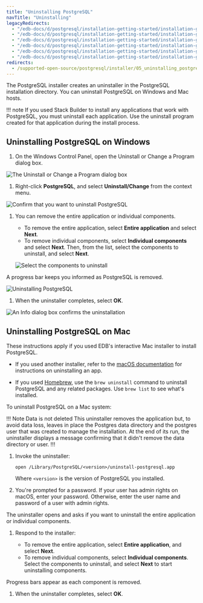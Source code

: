 ```yaml
---
title: "Uninstalling PostgreSQL"
navTitle: "Uninstalling"
legacyRedirects:
  - "/edb-docs/d/postgresql/installation-getting-started/installation-guide/13.0/uninstalling_postgresql.html"
  - "/edb-docs/d/postgresql/installation-getting-started/installation-guide-installers/11/PostgreSQL_Installation_Guide.1.10.html"
  - "/edb-docs/d/postgresql/installation-getting-started/installation-guide-installers/12/uninstalling_postgresql.html"
  - "/edb-docs/d/postgresql/installation-getting-started/installation-guide-installers/9.5/PostgreSQL_Installation_Guide.1.15.html"
  - "/edb-docs/d/postgresql/installation-getting-started/installation-guide-installers/9.6/PostgreSQL_Installation_Guide.1.14.html"
  - "/edb-docs/d/postgresql/installation-getting-started/installation-guide-installers/10/PostgreSQL_Installation_Guide.1.18.html"
redirects:
  - /supported-open-source/postgresql/installer/05_uninstalling_postgresql/
---
```


The PostgreSQL installer creates an uninstaller in the PostgreSQL installation directory. You can uninstall PostgreSQL on Windows and Mac hosts.

!!! note
    If you used Stack Builder to install any applications that work with PostgreSQL, you must uninstall each application. Use the uninstall program created for that application during the install process.

## Uninstalling PostgreSQL on Windows

1.  On the Windows Control Panel, open the Uninstall or Change a Program dialog box. 

![The Uninstall or Change a Program dialog box](/installing/images/change_program.png)

1. Right-click **PostgreSQL**, and select **Uninstall/Change** from the context menu.

![Confirm that you want to uninstall PostgreSQL](/installing/images/uninstalling_postgreSQL_comfirmation.png)

1.  You can remove the entire application or individual components.

    - To remove the entire application, select **Entire application** and select **Next**.
    - To remove individual components, select **Individual components** and select **Next**. Then, from the list, select the components to uninstall, and select **Next**.
    
    ![Select the components to uninstall](/installing/images/select_the_components_to_uninstall.png)

  A progress bar keeps you informed as PostgreSQL is removed.
  
  ![Uninstalling PostgreSQL](/installing/images/uninstalling_postgreSQL.png)

1.  When the uninstaller completes, select **OK**.

![An Info dialog box confirms the uninstallation](/installing/images/uninstallationcomplete.png)

## Uninstalling PostgreSQL on Mac

These instructions apply if you used EDB's interactive Mac installer to install PostgreSQL. 

-  If you used another installer, refer to the [macOS documentation](https://support.apple.com/guide/mac-help/install-and-uninstall-other-apps-mh35835/mac) for instructions on uninstalling an app. 

-  If you used [Homebrew](https://brew.sh/), use the `brew uninstall` command to uninstall PostgreSQL and any related packages. Use `brew list` to see what's installed.

To uninstall PostgreSQL on a Mac system:

!!! Note Data is not deleted
This uninstaller removes the application but, to avoid data loss,
leaves in place the Postgres data directory and the postgres user that was
created to manage the installation. At the end of its run, the uninstaller 
displays a message confirming that it didn't remove the data directory or user.
!!!

1.  Invoke the uninstaller:

    ```
    open /Library/PostgreSQL/<version>/uninstall-postgresql.app
    ```

    Where `<version>` is the version of PostgreSQL you installed.

1.  You're prompted for a password. If your user has admin rights on macOS, enter your password. Otherwise, enter the user name and password of a user with admin rights. 

  The uninstaller opens and asks if you want to uninstall the entire application or individual components. 

1.  Respond to the installer:

    -  To remove the entire application, select **Entire application**, and select **Next**.
    -  To remove individual components, select **Individual components**. Select the components to uninstall, and select **Next** to start uninstalling components.

  Progress bars appear as each component is removed. 

1.  When the uninstaller completes, select **OK**.
